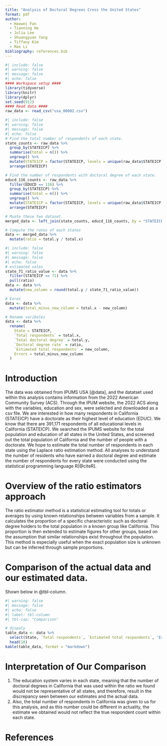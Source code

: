 ```yaml
---
title: "Analysis of Doctoral Degrees Cross the United States"
format: pdf
author: 
  - Haowei Fan
  - Tianning He
  - Julia Lee
  - Shuangyuan Yang
  - Tiffany Kim
  - Max Li
bibliography: references.bib
---
```


```r
#| include: false
#| warning: false
#| message: false
#| echo: false
#### Workspace setup ####
library(tidyverse)
library(knitr)
library(dplyr)
set.seed(912)
#### Read data ####
raw_data <- read_csv("usa_00002.csv")
```

```r
#| include: false
#| warning: false
#| message: false
#| echo: false
# Find the total number of respondents of each state.
state_counts <- raw_data %>%
  group_by(STATEICP) %>%
  summarise(total = n()) %>%
  ungroup() %>%
  mutate(STATEICP = factor(STATEICP, levels = unique(raw_data$STATEICP))) %>%
  arrange(STATEICP)

# Find the number of respondents with doctoral degree of each state.
educd_116_counts <- raw_data %>%
  filter(EDUCD == 116) %>%
  group_by(STATEICP) %>%
  summarise(total = n()) %>%
  ungroup() %>%
  mutate(STATEICP = factor(STATEICP, levels = unique(raw_data$STATEICP))) %>%
  arrange(STATEICP)

# Muate these two dataset.
merged_data <- left_join(state_counts, educd_116_counts, by = "STATEICP")

# Compute the rates of each states
data <- merged_data %>%
  mutate(ratio = total.y / total.x)
```

```r
#| include: false
#| warning: false
#| message: false
#| echo: false
# estimated vales
state_71_ratio_value <- data %>%
  filter(STATEICP == 71) %>%
  pull(ratio)
data <- data %>%
  mutate(new_column = round(total.y / state_71_ratio_value))

# Eoros
data <- data %>%
  mutate(total_minus_new_column = total.x - new_column)

# Rename varibales
data <- data %>%
  rename(
    State = STATEICP,
    `Total respondents` = total.x,
    `Total doctoral degree` = total.y,
    `Doctoral degree rate` = ratio,
    `Estimated total respondents` = new_column,
    Errors = total_minus_new_column
  )

```

# Introduction
The data was obtained from IPUMS USA [@data], and the datatset used within this analysis contains information from the 2022 American Community  Survey (ACS). Through the IPUM website, the 2022 ACS along with the variables, education and sex, were selected and downloaded as a csv file. We are interested in how many respondents in California (STATEICP) have a doctorate as their highest level of education (EDUC). We know that there are 391,171 respondents of all educational levels in California (STATEICP). We searched the IPUMS website for the total population and education of all states in the United States, and screened out the total population of California and the number of people with a doctorate. We hope to estimate the total number of respondents in each state using the Laplace ratio estimation method. All analyses to understand the number of residents who have earned a doctoral degree and estimate the number of respondents for every state were conducted using the statistical programming language R[@citeR].

# Overview of the ratio estimators approach

The ratio estimator method is a statistical estimating tool for totals or averages by using known relationships between variables from a sample. It calculates the proportion of a specific characteristic such as doctoral degree holders to the total population in a known group like California. This proportion is then extended to estimate figures for other groups, based on the assumption that similar relationships exist throughout the population. This method is especially useful when the exact population size is unknown but can be inferred through sample proportions.

# Comparison of the actual data and our estimated data.

Shown below in @tbl-column.

```r
#| warning: false
#| message: false
#| echo: false
#| label: tbl-column
#| tbl-cap: "Comparison"

# dispaly
table_data <- data %>%
  select(State, `Total respondents`, `Estimated total respondents`, 'Errors') %>%
  head(10)
kable(table_data, format = "markdown")
```

# Interpretation of Our Comparison

1. The education system varies in each state, meaning that the number of doctoral degrees in California that was used within the ratio we found would not be representative of all states, and therefore, result in the discrepancy seen between our estimates and the actual data.
2. Also, the total number of respondents in California was given to us for this analysis, and as this number could be different in actuality, the estimate we obtained would not reflect the true respondent count within each state. 

\newpage

# References